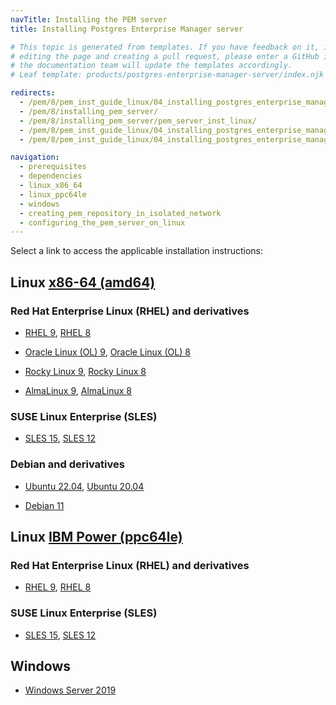 ```yaml
---
navTitle: Installing the PEM server
title: Installing Postgres Enterprise Manager server

# This topic is generated from templates. If you have feedback on it, instead of
# editing the page and creating a pull request, please enter a GitHub issue and
# the documentation team will update the templates accordingly.
# Leaf template: products/postgres-enterprise-manager-server/index.njk

redirects:
  - /pem/8/pem_inst_guide_linux/04_installing_postgres_enterprise_manager/
  - /pem/8/installing_pem_server/
  - /pem/8/installing_pem_server/pem_server_inst_linux/
  - /pem/8/pem_inst_guide_linux/04_installing_postgres_enterprise_manager/03_installing_pem_server_using_edb_repository/03_pem_server_sles15_x86/
  - /pem/8/pem_inst_guide_linux/04_installing_postgres_enterprise_manager/03_installing_pem_server_using_edb_repository/04_pem_server_sles12_x86/

navigation:
  - prerequisites
  - dependencies
  - linux_x86_64
  - linux_ppc64le
  - windows
  - creating_pem_repository_in_isolated_network
  - configuring_the_pem_server_on_linux
---
```


Select a link to access the applicable installation instructions:

## Linux [x86-64 (amd64)](linux_x86_64)

### Red Hat Enterprise Linux (RHEL) and derivatives

- [RHEL 9](linux_x86_64/pem_rhel_9), [RHEL 8](linux_x86_64/pem_rhel_8)

- [Oracle Linux (OL) 9](linux_x86_64/pem_rhel_9), [Oracle Linux (OL) 8](linux_x86_64/pem_rhel_8)

- [Rocky Linux 9](linux_x86_64/pem_other_linux_9), [Rocky Linux 8](linux_x86_64/pem_other_linux_8)

- [AlmaLinux 9](linux_x86_64/pem_other_linux_9), [AlmaLinux 8](linux_x86_64/pem_other_linux_8)

### SUSE Linux Enterprise (SLES)

- [SLES 15](linux_x86_64/pem_sles_15), [SLES 12](linux_x86_64/pem_sles_12)

### Debian and derivatives

- [Ubuntu 22.04](linux_x86_64/pem_ubuntu_22), [Ubuntu 20.04](linux_x86_64/pem_ubuntu_20)

- [Debian 11](linux_x86_64/pem_debian_11)

## Linux [IBM Power (ppc64le)](linux_ppc64le)

### Red Hat Enterprise Linux (RHEL) and derivatives

- [RHEL 9](linux_ppc64le/pem_rhel_9), [RHEL 8](linux_ppc64le/pem_rhel_8)

### SUSE Linux Enterprise (SLES)

- [SLES 15](linux_ppc64le/pem_sles_15), [SLES 12](linux_ppc64le/pem_sles_12)

## Windows

- [Windows Server 2019](windows)
